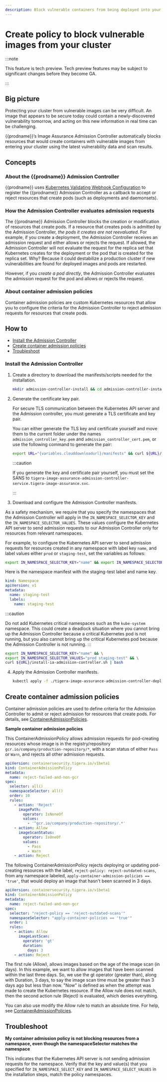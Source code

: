 ```yaml
---
description: Block vulnerable containers from being deployed into your cluster using the Admission Controller.
---
```


# Create policy to block vulnerable images from your cluster

:::note

This feature is tech preview. Tech preview features may be subject to significant changes before they become GA.

:::

## Big picture

Protecting your cluster from vulnerable images can be very difficult. An image that appears to be secure today could
contain a newly-discovered vulnerability tomorrow, and acting on this new information in real time can be challenging.

{{prodname}}’s Image Assurance Admission Controller automatically blocks resources that would create containers with vulnerable images from entering your cluster using the latest vulnerability data and scan results.

## Concepts

### About the {{prodname}} Admission Controller

{{prodname}} uses [Kubernetes Validating Webhook Configuration](https://kubernetes.io/docs/reference/access-authn-authz/extensible-admission-controllers/) to register the {{prodname}} Admission Controller as a callback to accept or reject resources that create pods (such as deployments and daemonsets).

### How the Admission Controller evaluates admission requests

The {{prodname}} Admission Controller blocks the creation or modification of resources that create pods. If a resource that creates pods is admitted by the Admission Controller, _the pods it creates are not reevaluated_. For example, if you create a deployment, the Admission Controller receives an admission request and either allows or rejects the request. If allowed, the Admission Controller will not evaluate the request for the replica set that Kubernetes creates for the deployment or the pod that is created for the replica set. Why? Because it could destabilize a production cluster if new vulnerabilities are found for deployed images and pods are restarted.

However, if you _create a pod directly_, the Admission Controller evaluates the admission request for the pod and allows or rejects the request.

### About container admission policies

Container admission policies are custom Kubernetes resources that allow you to configure the criteria for the Admission Controller to reject admission requests for resources that create pods.

## How to

- [Install the Admission Controller](#install-the-admission-controller)
- [Create container admission policies](#create-container-admission-policies)
- [Troubleshoot](#troubleshoot)

### Install the Admission Controller

1. Create a directory to download the manifests/scripts needed for the installation.

   ```bash
   mkdir admission-controller-install && cd admission-controller-install
   ```

1. Generate the certificate key pair.

   For secure TLS communication between the Kubernetes API server and the Admission controller, you must generate a TLS
   certificate and key pair.

   You can either generate the TLS key and certificate yourself and move them to the current folder under the names
   `admission_controller_key.pem` and `admission_controller_cert.pem`, or use the following command to generate the pair:

   ```bash
   export URL="{variables.clouddownloadurl}/manifests" && curl ${URL}/generate-open-ssl-key-cert-pair.sh | bash
   ```

   :::caution

   If you generate the key and certificate pair yourself, you must set the SANS to `tigera-image-assurance-admission-controller-service.tigera-image-assurance.svc`.

   :::

1. Download and configure the Admission Controller manifests.

As a safety mechanism, we require that you specify the namespaces that the Admission Controller will apply in
the `IN_NAMESPACE_SELECTOR_KEY` and the `IN_NAMESPACE_SELECTOR_VALUES`. These values configure the Kubernetes API server to send admission requests to our Admission Controller only for resources from relevant namespaces.

For example, to configure the Kubernetes API server to send admission requests for
resources created in any namespace with label key `name`, and label values either `prod` or `staging-test`, set the variables as follows:

   ```bash
   export IN_NAMESPACE_SELECTOR_KEY="name" && export IN_NAMESPACE_SELECTOR_VALUES="prod staging-test"
   ```
Here is the namespace manifest with the staging-test label and name key.

   ```yaml
   kind: Namespace
   apiVersion: v1
   metadata:
     name: staging-test
     labels:
       name: staging-test
   ```
:::caution

Do not add Kubernetes critical namespaces such as the `kube-system` namespace. This could create a
deadlock situation where you cannot bring up the Admission Controller because a critical Kubernetes pod is not running, but you also cannot bring up the critical Kubernetes pod because the Admission Controller is not running.
:::

   ```bash
   export IN_NAMESPACE_SELECTOR_KEY="name" && \
   export IN_NAMESPACE_SELECTOR_VALUES="prod staging-test" && \
   curl ${URL}/install-ia-admission-controller.sh | bash
   ```

4. Apply the Admission Controller manifests.

   ```bash
   kubectl apply -f ./tigera-image-assurance-admission-controller-deploy.yaml
   ```

## Create container admission policies

Container admission policies are used to define criteria for the Admission Controller to admit or reject admission for resources that create pods. For details, see [ContainerAdmissionPolicies](../reference/resources/containeradmissionpolicy.mdx).

**Sample container admission policies**

This ContainerAdmissionPolicy allows admission requests for pod-creating resources whose image is in the registry/repository `gcr.io/company/production-repository/*`, with a scan status of either `Pass` or `Warn`, and rejects all other admission requests.

```yaml
apiVersion: containersecurity.tigera.io/v1beta1
kind: ContainerAdmissionPolicy
metadata:
  name: reject-failed-and-non-gcr
spec:
  selector: all()
  namespaceSelector: all()
  order: 10
  rules:
    - action: 'Reject'
      imagePath:
        operator: IsNoneOf
        values:
          - '^gcr.io/company/production-repository/.*'
    - action: Allow
      imageScanStatus:
        operator: IsOneOf
        values:
          - Pass
          - Warn
    - action: Reject
```

The following ContainerAdmissionPolicy rejects deploying or updating pod-creating resources with the label, `reject-policy: reject-outdated-scans`,
from any namespace labeled, `apply-container-admission-policies == 'true'`, that would deploy an image that hasn't been scanned in 3 days.

```yaml
apiVersion: containersecurity.tigera.io/v1beta1
kind: ContainerAdmissionPolicy
metadata:
  name: reject-failed-and-non-gcr
spec:
  selector: "reject-policy == 'reject-outdated-scans'"
  namespaceSelector: "apply-container-policies == 'true'"
  order: 1
  rules:
    - action: Allow
      imageLastScan:
        operator: 'gt'
        duration:
          days: 3
    - action: Reject
```

The first rule (Allow), allows images based on the age of the image scan (in days). In this example, we want to allow
images that have been scanned within the last three days. So, we use the gt operator (greater than), along with Duration,
3 days, to say the image scan time must be greater than 3 days ago but less than now. "Now" is defined as when the
attempt was made to create the Kubernetes resource. If the Allow rule does not match, then the second action rule
(Reject) is evaluated, which denies everything.

You can also use modify the Allow rule to match an absolute time. For help, see [ContainerAdmissionPolicies](../reference/resources/containeradmissionpolicy.mdx).

## Troubleshoot

**My container admission policy is not blocking resources from a namespace, even though the namespaceSelector matches the namespace**

This indicates that the Kubernetes API server is not sending admission requests for the namespace. Verify that the key and value(s) that you specified for `IN_NAMESPACE_SELECT_KEY` and `IN_NAMESPACE_SELECT_VALUES` in the installation steps, match the policy namespaces.

